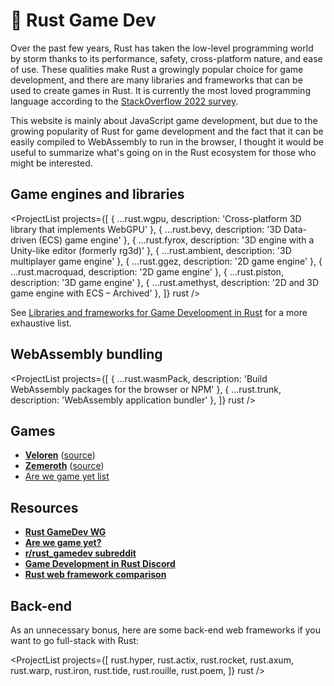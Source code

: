 
# 🦀 Rust Game Dev

Over the past few years, Rust has taken the low-level programming world by storm thanks to its performance, safety, cross-platform nature, and ease of use. These qualities make Rust a growingly popular choice for game development, and there are many libraries and frameworks that can be used to create games in Rust. It is currently the most loved programming language according to the [StackOverflow 2022 survey](https://survey.stackoverflow.co/2022/#programming-scripting-and-markup-languages).

This website is mainly about JavaScript game development, but due to the growing popularity of Rust for game development and the fact that it can be easily compiled to WebAssembly to run in the browser, I thought it would be useful to summarize what's going on in the Rust ecosystem for those who might be interested.

## Game engines and libraries

<ProjectList
  projects={[
    { ...rust.wgpu, description: 'Cross-platform 3D library that implements WebGPU' },
    { ...rust.bevy, description: '3D Data-driven (ECS) game engine' },
    { ...rust.fyrox, description: '3D engine with a Unity-like editor (formerly rg3d)' },
    { ...rust.ambient, description: '3D multiplayer game engine' },
    { ...rust.ggez, description: '2D game engine' },
    { ...rust.macroquad, description: '2D game engine' },
    { ...rust.piston, description: '3D game engine' },
    { ...rust.amethyst, description: '2D and 3D game engine with ECS – Archived' },
  ]}
  rust
/>

See [Libraries and frameworks for
Game Development in Rust](https://github.com/dasifefe/rust-game-development-frameworks) for a more exhaustive list.

## WebAssembly bundling

<ProjectList
  projects={[
    { ...rust.wasmPack, description: 'Build WebAssembly packages for the browser or NPM' },
    { ...rust.trunk, description: 'WebAssembly application bundler' },
  ]}
  rust
/>

## Games

- [**Veloren**](https://veloren.net/) ([source](https://github.com/veloren/veloren))
- [**Zemeroth**](https://ozkriff.itch.io/zemeroth) ([source](https://github.com/ozkriff/zemeroth))
- [Are we game yet list](https://arewegameyet.rs/#games)

## Resources

- [**Rust GameDev WG**](https://gamedev.rs/)
- [**Are we game yet?**](https://arewegameyet.rs/)
- [**r/rust_gamedev subreddit**](https://www.reddit.com/r/rust_gamedev/)
- [**Game Development in Rust Discord**](https://discord.gg/yNtPTb2)
- [**Rust web framework comparison**](https://github.com/flosse/rust-web-framework-comparison)

## Back-end

As an unnecessary bonus, here are some back-end web frameworks if you want to go full-stack with Rust:

<ProjectList
  projects={[
    rust.hyper,
    rust.actix,
    rust.rocket,
    rust.axum,
    rust.warp,
    rust.iron,
    rust.tide,
    rust.rouille,
    rust.poem,
  ]}
  rust
/>
